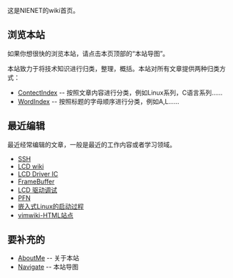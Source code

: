 这是NIENET的wiki首页。

== 浏览本站 ==
如果你想很快的浏览本站，请点击本页顶部的“本站导图”。

本站致力于将技术知识进行归类，整理，概括。本站对所有文章提供两种归类方式：
* [[ContectIndex]] -- 按照文章内容进行分类，例如Linux系列，C语言系列……
* [[WordIndex]] -- 按照标题的字母顺序进行分类，例如A,L……

== 最近编辑 ==
最近经常编辑的文章，一般是最近的工作内容或者学习领域。
* [[SSH]]
* [[LCD wiki]]
* [[LCD Driver IC]]
* [[FrameBuffer]]
* [[LCD 驱动调试]]
* [[PFN]]
* [[嵌入式Linux的启动过程]]
* [[vimwiki-HTML站点]]

== 要补充的 ==
* [[AboutMe]] -- 关于本站
* [[Navigate]] -- 本站导图

